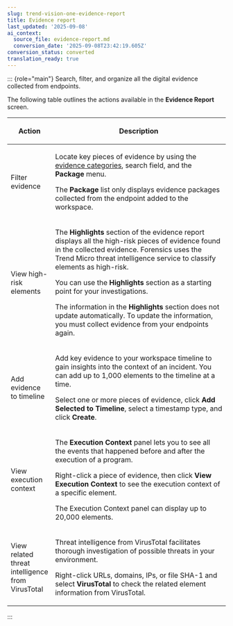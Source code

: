 ```yaml
---
slug: trend-vision-one-evidence-report
title: Evidence report
last_updated: '2025-09-08'
ai_context:
  source_file: evidence-report.md
  conversion_date: '2025-09-08T23:42:19.605Z'
conversion_status: converted
translation_ready: true
---
```


::: {role="main"}
Search, filter, and organize all the digital evidence collected from endpoints.

The following table outlines the actions available in the **Evidence Report** screen.

<table>
<colgroup>
<col style="width: 20%" />
<col style="width: 80%" />
</colgroup>
<thead>
<tr>
<th><p>Action</p></th>
<th><p>Description</p></th>
</tr>
</thead>
<tbody>
<tr>
<td><p>Filter evidence</p></td>
<td><p>Locate key pieces of evidence by using the <a href="trend-vision-one-windows-evidence-types">evidence categories</a>, search field, and the <strong>Package</strong> menu.</p>
<p>The <strong>Package</strong> list only displays evidence packages collected from the endpoint added to the workspace.</p></td>
</tr>
<tr>
<td><p>View high-risk elements</p></td>
<td><p>The <strong>Highlights</strong> section of the evidence report displays all the high-risk pieces of evidence found in the collected evidence. Forensics uses the Trend Micro threat intelligence service to classify elements as high-risk.</p>
<p>You can use the <strong>Highlights</strong> section as a starting point for your investigations.</p>
<p>The information in the <strong>Highlights</strong> section does not update automatically. To update the information, you must collect evidence from your endpoints again.</p></td>
</tr>
<tr>
<td><p>Add evidence to timeline</p></td>
<td><p>Add key evidence to your workspace timeline to gain insights into the context of an incident. You can add up to 1,000 elements to the timeline at a time.</p>
<p>Select one or more pieces of evidence, click <strong>Add Selected to Timeline</strong>, select a timestamp type, and click <strong>Create</strong>.</p></td>
</tr>
<tr>
<td><p>View execution context</p></td>
<td><p>The <strong>Execution Context</strong> panel lets you to see all the events that happened before and after the execution of a program.</p>
<p>Right-click a piece of evidence, then click <strong>View Execution Context</strong> to see the execution context of a specific element.</p>
<p>The Execution Context panel can display up to 20,000 elements.</p></td>
</tr>
<tr>
<td><p>View related threat intelligence from VirusTotal</p></td>
<td><p>Threat intelligence from VirusTotal facilitates thorough investigation of possible threats in your environment.</p>
<p>Right-click URLs, domains, IPs, or file SHA-1 and select <strong>VirusTotal</strong> to check the related element information from VirusTotal.</p></td>
</tr>
</tbody>
</table>
:::
